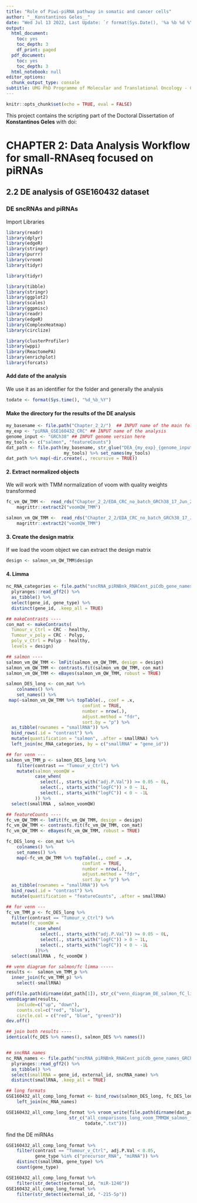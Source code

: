 ```yaml
---
title: "Role of Piwi-piRNA pathway in somatic and cancer cells"
author: "__Konstantinos Geles__"
date: "Wed Jul 13 2022, Last Update: `r format(Sys.Date(), '%a %b %d %Y')`"
output:
  html_document:
    toc: yes
    toc_depth: 3
    df_print: paged
  pdf_document:
    toc: yes
    toc_depth: 3
  html_notebook: null
editor_options:
  chunk_output_type: console
subtitle: UMG PhD Programme of Molecular and Translational Oncology - Circle XXXIV
---
```


```r
knitr::opts_chunk$set(echo = TRUE, eval = FALSE)
```

This project contains the scripting part of the Doctoral Dissertation of **Konstantinos Geles** with doi:   

# CHAPTER 2: Data Analysis Workflow for small-RNAseq focused on piRNAs  
  
## 2.2 DE analysis of GSE160432 dataset  

###  DE sncRNAs and piRNAs

Import Libraries
```r
library(readr)
library(dplyr)
library(edgeR)
library(stringr)
library(purrr)
library(vroom)
library(tidyr)
```


```r


library(tidyr)

library(tibble)
library(stringr)
library(ggplot2)
library(scales)
library(ggpmisc)
library(readr)
library(edgeR)
library(ComplexHeatmap)
library(circlize)

library(clusterProfiler)
library(wppi)
library(ReactomePA)
library(enrichplot)
library(forcats)
```

#### Add date of the analysis

We use it as an identifier for the folder and generally the analysis
```r
todate <- format(Sys.time(), "%d_%b_%Y")
```

#### Make the directory for the results of the DE analysis
```r
my_basename <- file.path("Chapter_2_2/")  ## INPUT name of the main folder 
my_exp <- "piRNA_GSE160432_CRC" ## INPUT name of the analysis
genome_input <- "GRCh38" ## INPUT genome version here
my_tools <- c("salmon", "featureCounts")
dat_path <- file.path(my_basename, str_glue("DEA_{my_exp}_{genome_input}_{todate}"),
                      my_tools) %>% set_names(my_tools)
dat_path %>% map(~dir.create(., recursive = TRUE))
```

#### 2. Extract normalized objects 

We will work with TMM normalization of voom with quality weights transformed
```r
fc_vm_QW_TMM <-  read_rds("Chapter_2_2/EDA_CRC_no_batch_GRCh38_17_Jun_2022/featureCounts/list_norm_dgls_featureCounts.rds") %>% 
    magrittr::extract2("voomQW_TMM")

salmon_vm_QW_TMM <-  read_rds("Chapter_2_2/EDA_CRC_no_batch_GRCh38_17_Jun_2022/salmon/list_norm_dgls_salmon.rds") %>% 
    magrittr::extract2("voomQW_TMM")
```

#### 3. Create the design matrix

If we load the voom object we can extract the design matrix 
```r
design <- salmon_vm_QW_TMM$design
```

#### 4. Limma 
```r
nc_RNA_categories <- file.path("sncRNA_piRNBnk_RNACent_piCdb_gene_names_GRCh38_v34.gtf.gz") %>% 
  plyranges::read_gff2() %>% 
  as_tibble() %>% 
  select(gene_id, gene_type) %>% 
  distinct(gene_id, .keep_all = TRUE) 

## makeContrasts ----
con_mat <- makeContrasts(
  Tumour_v_Ctrl = CRC - healthy,
  Tumour_v_poly = CRC - Polyp,
  poly_v_Ctrl = Polyp - healthy,
  levels = design)

## salmon ----
salmon_vm_QW_TMM <- lmFit(salmon_vm_QW_TMM, design = design)
salmon_vm_QW_TMM <- contrasts.fit(salmon_vm_QW_TMM, con_mat)
salmon_vm_QW_TMM <- eBayes(salmon_vm_QW_TMM, robust = TRUE)

salmon_DES_long <- con_mat %>% 
    colnames() %>% 
    set_names() %>% 
 map(~salmon_vm_QW_TMM %>% topTable(., coef = .x,
                             confint = TRUE,
                             number = nrow(.),
                             adjust.method = "fdr",
                             sort.by = "p") %>% 
  as_tibble(rownames = "smallRNA")) %>%
  bind_rows(.id = "contrast") %>% 
  mutate(quantification = "salmon", .after = smallRNA) %>% 
  left_join(nc_RNA_categories, by = c("smallRNA" = "gene_id"))

## for venn ---
salmon_vm_TMM_p <- salmon_DES_long %>% 
    filter(contrast == "Tumour_v_Ctrl") %>% 
    mutate(salmon_voomQW = 
           case_when(
             select(., starts_with("adj.P.Val")) >= 0.05 ~ 0L,
             select(., starts_with("logFC")) > 0 ~ 1L,
             select(., starts_with("logFC")) < 0 ~ -1L
           )) %>% 
  select(smallRNA , salmon_voomQW) 

## featureCounts ----
fc_vm_QW_TMM <- lmFit(fc_vm_QW_TMM, design = design)
fc_vm_QW_TMM <- contrasts.fit(fc_vm_QW_TMM, con_mat)
fc_vm_QW_TMM <- eBayes(fc_vm_QW_TMM, robust = TRUE)

fc_DES_long <- con_mat %>% 
    colnames() %>% 
    set_names() %>% 
    map(~fc_vm_QW_TMM %>% topTable(., coef = .x,
                             confint = TRUE,
                             number = nrow(.),
                             adjust.method = "fdr",
                             sort.by = "p") %>% 
  as_tibble(rownames = "smallRNA")) %>%
  bind_rows(.id = "contrast") %>%
  mutate(quantification = "featureCounts", .after = smallRNA) 

## for venn ---
fc_vm_TMM_p <- fc_DES_long %>% 
  filter(contrast == "Tumour_v_Ctrl") %>% 
  mutate(fc_voomQW = 
           case_when(
             select(., starts_with("adj.P.Val")) >= 0.05 ~ 0L,
             select(., starts_with("logFC")) > 0 ~ 1L,
             select(., starts_with("logFC")) < 0 ~ -1L
           ))%>% 
  select(smallRNA , fc_voomQW )

## venn diagram for salmon/fc limma -----
results <-  salmon_vm_TMM_p %>% 
  inner_join(fc_vm_TMM_p) %>%  
    select(-smallRNA)

pdf(file.path(dirname(dat_path[1]), str_c("venn_diagram_DE_salmon_fC_limma_", colnames(con_mat)[1],".pdf")))
vennDiagram(results, 
    include=c("up", "down"),
    counts.col=c("red", "blue"),
    circle.col = c("red", "blue", "green3"))
dev.off()

## join both results ----
identical(fc_DES %>% names(), salmon_DES %>% names())


## sncRNA names
nc_RNA_names <- file.path("sncRNA_piRNBnk_RNACent_piCdb_gene_names_GRCh38_v34.gtf.gz") %>% 
  plyranges::read_gff2() %>% 
  as_tibble() %>% 
  select(smallRNA = gene_id, external_id, sncRNA_name) %>% 
  distinct(smallRNA, .keep_all = TRUE) 

## long formats
GSE160432_all_comp_long_format <- bind_rows(salmon_DES_long, fc_DES_long ) %>% 
    left_join(nc_RNA_names)

GSE160432_all_comp_long_format %>% vroom_write(file.path(dirname(dat_path[1]), 
                        str_c("all_comparisons_long_voom_TMMQW_salmon_fc_LFCs_", 
                              todate,".txt")))
```

find the DE miRNAs
```r
GSE160432_all_comp_long_format %>% 
    filter(contrast == "Tumour_v_Ctrl", adj.P.Val < 0.05,
           gene_type %in% c("precursor_RNA", "miRNA")) %>% 
    distinct(smallRNA, gene_type) %>% 
    count(gene_type)

GSE160432_all_comp_long_format %>% 
    filter(str_detect(external_id, "miR-1246"))
GSE160432_all_comp_long_format %>% 
    filter(str_detect(external_id, "-215-5p"))
```


